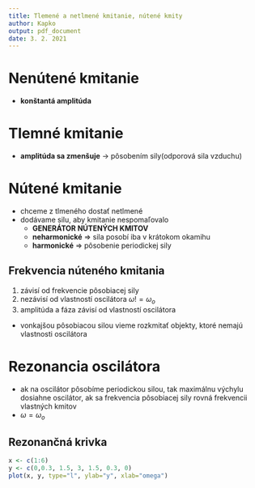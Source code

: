 ```yaml
---
title: Tlemené a netlmené kmitanie, nútené kmity
author: Kapko
output: pdf_document
date: 3. 2. 2021
---
```


# Nenútené kmitanie
- **konštantá amplitúda**

# Tlemné kmitanie
- **amplitúda sa zmenšuje** -> pôsobením sily(odporová sila vzduchu)

# Nútené kmitanie
- chceme z tlmeného dostať netlmené
- dodávame silu, aby kmitanie nespomaľovalo
    - **GENERÁTOR NÚTENÝCH KMITOV**
    - **neharmonické** => sila posobí iba v krátokom okamihu
    - **harmonické** => pôsobenie periodickej sily

## Frekvencia núteného kmitania
1. závisí od frekvencie pôsobiacej sily
2.  nezávisí od vlastností oscilátora $\omega != \omega_o$
3. amplitúda a fáza závisí od vlastností oscilátora

- vonkajšou pôsobiacou silou vieme rozkmitať objekty, ktoré nemajú vlastnosti oscilátora

# Rezonancia oscilátora
- ak na oscilátor pôsobíme periodickou silou, tak maximálnu výchylu dosiahne oscilátor, ak sa frekvencia pôsobiacej sily rovná frekvencii vlastných kmitov
- $\omega = \omega_o$

## Rezonančná krivka

```r
x <- c(1:6)
y <- c(0,0.3, 1.5, 3, 1.5, 0.3, 0)
plot(x, y, type="l", ylab="y", xlab="omega")
```

